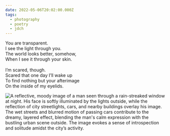 ```yaml
---
date: 2022-05-06T20:02:00.000Z
tags:
  - photography
  - poetry
  - jdch
---
```

You are transparent.<br/>
I see the light through you.<br/>
The world looks better, somehow,<br/>
When I see it through your skin.<br/><br/>
I’m scared, though.<br/>
Scared that one day I’ll wake up<br/>
To find nothing but your afterimage<br/>
On the inside of my eyelids.

![A reflective, moody image of a man seen through a rain-streaked window at night. His face is softly illuminated by the lights outside, while the reflection of city streetlights, cars, and nearby buildings overlay his image. The wet streets and blurred motion of passing cars contribute to the dreamy, layered effect, blending the man's calm expression with the bustling urban scene outside. The image evokes a sense of introspection and solitude amidst the city’s activity.](/assets/photos/20220506-IMG_1591.jpg)
